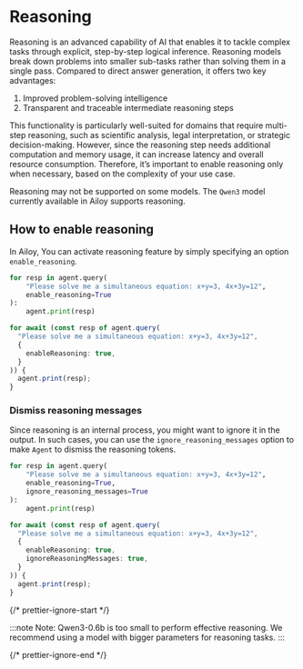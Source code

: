 # Reasoning

Reasoning is an advanced capability of AI that enables it to tackle complex
tasks through explicit, step-by-step logical inference. Reasoning models break
down problems into smaller sub-tasks rather than solving them in a single pass.
Compared to direct answer generation, it offers two key advantages:

1. Improved problem-solving intelligence
2. Transparent and traceable intermediate reasoning steps

This functionality is particularly well-suited for domains that require
multi-step reasoning, such as scientific analysis, legal interpretation, or
strategic decision-making. However, since the reasoning step needs additional
computation and memory usage, it can increase latency and overall resource
consumption. Therefore, it’s important to enable reasoning only when necessary,
based on the complexity of your use case.

Reasoning may not be supported on some models. The `Qwen3` model currently available in Ailoy supports reasoning.

## How to enable reasoning

In Ailoy, You can activate reasoning feature by simply specifying an option `enable_reasoning`.

<CodeTabs>

```python
for resp in agent.query(
    "Please solve me a simultaneous equation: x+y=3, 4x+3y=12",
    enable_reasoning=True
):
    agent.print(resp)
```

```typescript
for await (const resp of agent.query(
  "Please solve me a simultaneous equation: x+y=3, 4x+3y=12",
  {
    enableReasoning: true,
  }
)) {
  agent.print(resp);
}
```

</CodeTabs>

### Dismiss reasoning messages

Since reasoning is an internal process, you might want to ignore it in the output.
In such cases, you can use the `ignore_reasoning_messages` option to make `Agent` to dismiss the reasoning tokens.

<CodeTabs>

```python
for resp in agent.query(
    "Please solve me a simultaneous equation: x+y=3, 4x+3y=12",
    enable_reasoning=True,
    ignore_reasoning_messages=True
):
    agent.print(resp)
```

```typescript
for await (const resp of agent.query(
  "Please solve me a simultaneous equation: x+y=3, 4x+3y=12",
  {
    enableReasoning: true,
    ignoreReasoningMessages: true,
  }
)) {
  agent.print(resp);
}
```

</CodeTabs>

{/* prettier-ignore-start */}

:::note 
Note: Qwen3-0.6b is too small to perform effective reasoning.
We recommend using a model with bigger parameters for reasoning tasks. 
:::

{/* prettier-ignore-end */}
